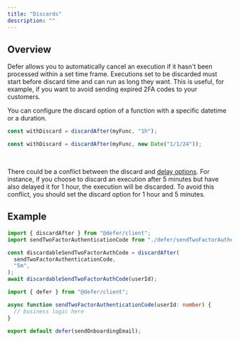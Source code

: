 ```yaml
---
title: "Discards"
description: ""
---
```


## Overview

Defer allows you to automatically cancel an execution if it hasn't been
processed within a set time frame. Executions set to be discarded must start
before discard time and can run as long they want. This is useful, for example,
if you want to avoid sending expired 2FA codes to your customers.

You can configure the discard option of a function with a specific datetime or a
duration.

<CodeGroup>

```js duration
const withDiscard = discardAfter(myFunc, "1h");
```

```ts datetime
const withDiscard = discardAfter(myFunc, new Date("1/1/24"));
```

</CodeGroup>

<br />

<Warning>

There could be a conflict between the discard and
[delay options](/features/delays). For instance, if you choose to discard an
execution after 5 minutes but have also delayed it for 1 hour, the execution
will be discarded. To avoid this conflict, you should set the discard option for
1 hour and 5 minutes.

</Warning>

## Example

<CodeGroup>

```ts index.ts
import { discardAfter } from "@defer/client";
import sendTwoFactorAuthenticationCode from "./defer/sendTwoFactorAuthenticationCode";

const discardableSendTwoFactorAuthCode = discardAfter(
  sendTwoFactorAuthenticationCode,
  "5m",
);
await discardableSendTwoFactorAuthCode(userId);
```

```ts defer/sendTwoFactorAuthenticationCode.ts
import { defer } from "@defer/client";

async function sendTwoFactorAuthenticationCode(userId: number) {
  // business logic here
}

export default defer(sendOnboardingEmail);
```

</CodeGroup>
